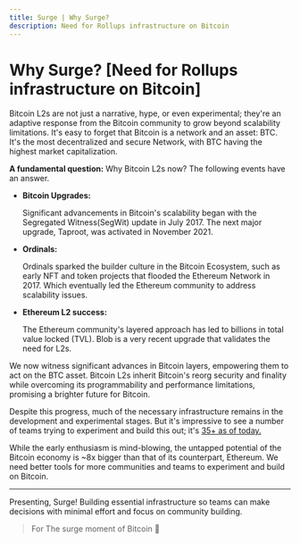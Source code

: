 ```yaml
---
title: Surge | Why Surge?
description: Need for Rollups infrastructure on Bitcoin
---
```


# Why Surge? [Need for Rollups infrastructure on Bitcoin]

Bitcoin L2s are not just a narrative, hype, or even experimental; they're an adaptive response from the Bitcoin community to grow beyond scalability limitations. It's easy to forget that Bitcoin is a network and an asset: BTC. It's the most decentralized and secure Network, with BTC having the highest market capitalization.

**A fundamental question:** Why Bitcoin L2s now? The following events have an answer.

- **Bitcoin Upgrades:** <p className="_list-paragraph"> Significant advancements in Bitcoin's scalability began with the Segregated Witness(SegWit) update in July 2017. The next major upgrade, Taproot, was activated in November 2021.</p>
- **Ordinals:** <p className="_list-paragraph">Ordinals sparked the builder culture in the Bitcoin Ecosystem, such as early NFT and token projects that flooded the Ethereum Network in 2017. Which eventually led the Ethereum community to address scalability issues.</p>
- **Ethereum L2 success:** <p className="_list-paragraph">The Ethereum community's layered approach has led to billions in total value locked (TVL). Blob is a very recent upgrade that validates the need for L2s.</p>

We now witness significant advances in Bitcoin layers, empowering them to act on the BTC asset. Bitcoin L2s inherit Bitcoin's reorg security and finality while overcoming its programmability and performance limitations, promising a brighter future for Bitcoin.

Despite this progress, much of the necessary infrastructure remains in the development and experimental stages. But it's impressive to see a number of teams trying to experiment and build this out; it's [35+ as of today.](https://bitcoinl2map.com/)

While the early enthusiasm is mind-blowing, the untapped potential of the Bitcoin economy is ~8x bigger than that of its counterpart, Ethereum. We need better tools for more communities and teams to experiment and build on Bitcoin.

---

Presenting, Surge! Building essential infrastructure so teams can make decisions with minimal effort and focus on community building.

> For The surge moment of Bitcoin 🥂

